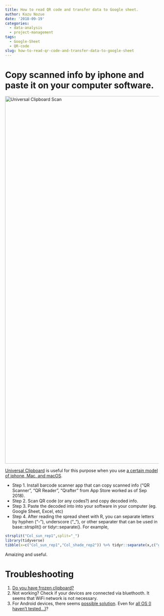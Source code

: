 ```yaml
---
title: How to read QR code and transfer data to Google sheet.
author: Kazu Nozue
date: '2018-09-19'
categories:
  - data-analysis
  - project-management
tags:
  - Google-Sheet
  - QR-code
slug: how-to-read-qr-code-and-transfer-data-to-google-sheet
---
```

# Copy scanned info by iphone and paste it on your computer software.

<img src="/post/2018-09-19-how-to-read-qr-code-and-transfer-data-to-google-sheet_files/Scan_QRcode.png" width=1200px align="top" alt="Universal Clipboard Scan">

[Universal Clipboard](https://support.apple.com/kb/ph25168?locale=en_US
) is useful for this purpose when you use [a certain model of iphone, Mac, and macOS](https://blog.macsales.com/42686-a-complete-guide-to-universal-clipboard-in-macos-high-sierra). 

* Step 1. Install barcode scanner app that can copy scanned info ("QR Scanner", "QR Reader", "Qrafter" from App Store worked as of Sep 2018).
* Step 2. Scan QR code (or any codes?) and copy decoded info.
* Step 3. Paste the decoded into into your software in your computer (eg. Google Sheet, Excel, etc)
* Step 4. After reading the spread sheet with R, you can separate letters by hyphen ("-"), underscore ("_"), or other separater that can be used in base::strsplit() or tidyr::separate(). For example,
```r
strsplit("Col_sun_rep1",split="_")
library(tidyverse)
tibble(x=c("Col_sun_rep1","Col_shade_rep2")) %>% tidyr::separate(x,c("genotype","treatment","replicate"))
```

Amaizing and useful.


# Troubleshooting
(@) [Do you have frozen clipboard?](http://osxdaily.com/2018/02/02/fix-copy-paste-not-working-mac/) 
(@) Not working? Check if your devices are connected via bluethooth. It seems that WiFi network is not necessary.
(@) For Android devices, there seems [possible solution](http://www.clipbrd.com/). Even for [all OS (I haven't tested...)](https://www.pushbullet.com/apps)?




